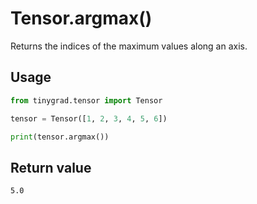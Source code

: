 # Tensor.argmax()

Returns the indices of the maximum values along an axis.

## Usage
```python copy
from tinygrad.tensor import Tensor

tensor = Tensor([1, 2, 3, 4, 5, 6])

print(tensor.argmax())
```

## Return value
```bash
5.0
```
